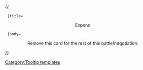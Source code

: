 {{ {{{1|Tooltip hover box}}}
  |title=<center>Expend</center>
  |body=<center>Remove this card for the rest of this battle/negotiation.</center>
}}<noinclude>[[Category:Tooltip templates]]</noinclude>